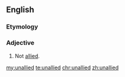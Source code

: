 ==English==

===Etymology===
{{prefix|un|allied}}

===Adjective===
{{en-adj}}

# Not [[allied]].

[[my:unallied]]
[[te:unallied]]
[[chr:unallied]]
[[zh:unallied]]